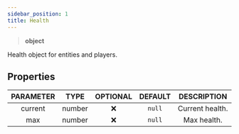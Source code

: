 ```yaml
---
sidebar_position: 1
title: Health
---
```


> **<Link to="https://developer.mozilla.org/en-US/docs/Web/JavaScript/Reference/Global_Objects/Object">object</Link>**

Health object for entities and players.

## Properties

| PARAMETER | TYPE | OPTIONAL | DEFAULT | DESCRIPTION |
| :-------: | :--: | :------: | :-----: | :---------: |
| current | <Link to="https://developer.mozilla.org/en-US/docs/Web/JavaScript/Reference/Global_Objects/Number">number</Link> | ❌ | `null` | Current health. |
| max | <Link to="https://developer.mozilla.org/en-US/docs/Web/JavaScript/Reference/Global_Objects/Number">number</Link> | ❌ | `null` | Max health. |